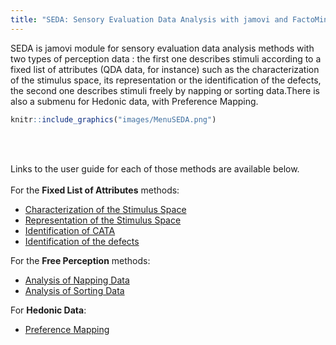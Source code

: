 ```yaml
---
title: "SEDA: Sensory Evaluation Data Analysis with jamovi and FactoMineR"
---
```


SEDA is jamovi module for sensory evaluation data analysis methods with two types of perception data : the first one describes stimuli according to a fixed list of attributes (QDA data, for instance) such as the characterization of the stimulus space, its representation or the identification of the defects, the second one describes stimuli freely by napping or sorting data.There is also a submenu for Hedonic data, with Preference Mapping.

```r
knitr::include_graphics("images/MenuSEDA.png")
```
<br><br />

Links to the user guide for each of those methods are available below.
<br><br />
For the **Fixed List of Attributes** methods:

* [Characterization of the Stimulus Space](charstim.html)
* [Representation of the Stimulus Space](repstim.html)
* [Identification of CATA](idecat.html)
* [Identification of the defects](idef.html)

For the **Free Perception** methods:

* [Analysis of Napping Data](AND.html)
* [Analysis of Sorting Data](ASD.html)

For **Hedonic Data**:

* [Preference Mapping](prefmap.html)

